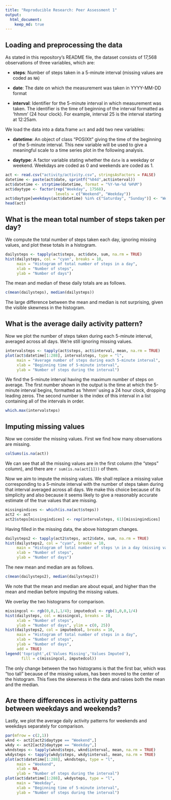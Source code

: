 ```yaml
---
title: "Reproducible Research: Peer Assessment 1"
output: 
  html_document:
    keep_md: true
---
```



## Loading and preprocessing the data

As stated in this repository's README file, the dataset consists of 17,568 observations of three variables, which are:

* **steps**: Number of steps taken in a 5-minute interval (missing
    values are coded as `NA`)

* **date**: The date on which the measurement was taken in YYYY-MM-DD format

* **interval**: Identifier for the 5-minute interval in which measurement was taken. The identifier is the time of beginning of the interval formatted as 'hhmm' (24 hour clock). For example, interval 25 is the interval starting at 12:25am.

We load the data into a data.frame `act` and add two new variables:

* **datetime**: An object of class "POSIXlt" giving the time of the beginning of the 5-minute interval. This new variable will be used to give a meaningful scale to a time series plot in the following analysis.

* **daytype**: A factor variable stating whether the `date` is a weekday or weekend. Weekdays are coded as 0 and weekends are coded as 1.

```r
act <- read.csv("activity/activity.csv", stringsAsFactors = FALSE)
datetime <- paste(act$date, sprintf("%04d",act$interval))
act$datetime <- strptime(datetime, format = "%Y-%m-%d %H%M")
act$daytype <- factor(rep("Weekday", 17568), 
                      levels = c("Weekend", "Weekday"))
act$daytype[weekdays(act$datetime) %in% c("Saturday", "Sunday")] <- "Weekend"
head(act)
```

## What is the mean total number of steps taken per day?

We compute the total number of steps taken each day, ignoring
missing values, and plot these totals in a histogram.

```r
dailysteps <- tapply(act$steps, act$date, sum, na.rm = TRUE)
hist(dailysteps, col = "cyan", breaks = 10, 
     main = "Histogram of total number of steps in a day", 
     xlab = "Number of steps",
     ylab = "Number of days")
```

The mean and median of these daily totals are as follows.

```r
c(mean(dailysteps), median(dailysteps))
```

The large difference between the mean and median is not surprising, given the visible skewness in the histogram.

## What is the average daily activity pattern?

Now we plot the number of steps taken during each 5-minute interval, averaged across all days. We're still ignoring missing values.

```r
intervalsteps <- tapply(act$steps, act$interval, mean, na.rm = TRUE)
plot(act$datetime[1:288], intervalsteps, type = "l",
     main = "Average number of steps during each 5-minute interval",
     xlab = "Beginning time of 5-minute interval",
     ylab = "Number of steps during the interval")
```

We find the 5-minute interval having the maximum number of steps on average. The first number shown in the output is the time at which the 5-minute interval begins, formatted as 'hhmm' using a 24 hour clock, dropping leading zeros. The second number is the index of this interval in a list containing all of the intervals in order.

```r
which.max(intervalsteps)
```

## Imputing missing values

Now we consider the missing values. First we find how many observations are missing.

```r
colSums(is.na(act))
```

We can see that all the missing values are in the first column (the "steps" column), and there are `r sum(is.na(act[1]))` of them.

Now we aim to impute the missing values. We shall replace a missing value corresponding to a 5-minute interval with the number of steps taken during that interval averaged across all days. We make this choice because of its simplicity and also because it seems likely to give a reasonably accurate estimate of the true values that are missing.

```r
missingindices <- which(is.na(act$steps))
act2 <- act
act2$steps[missingindices] <- rep(intervalsteps, 61)[missingindices]
```

Having filled in the missing data, the above histogram changes. 

```r
dailysteps2 <- tapply(act2$steps, act2$date, sum, na.rm = TRUE)
hist(dailysteps2, col = "cyan", breaks = 10, 
     main = "Histogram of total number of steps \n in a day (missing values imputed)", 
     xlab = "Number of steps",
     ylab = "Number of days")
```

The new mean and median are as follows.

```r
c(mean(dailysteps2), median(dailysteps2))
```

We note that the mean and median are about equal, and higher than the mean and median before imputing the missing values.

We overlay the two histograms for comparison.

```r
missingcol <- rgb(0,0,1,1/4); imputedcol <- rgb(1,0,0,1/4)
hist(dailysteps, col = missingcol, breaks = 10, 
     xlab = "Number of steps",
     ylab = "Number of days", ylim = c(0, 25))
hist(dailysteps2, col = imputedcol, breaks = 10, 
     main = "Histogram of total number of steps in a day", 
     xlab = "Number of steps",
     ylab = "Number of days",
     add = TRUE)
legend('topright',c('Values Missing','Values Imputed'),
       fill = c(missingcol, imputedcol))
```

The only change between the two histograms is that the first bar, which was "too tall" because of the missing values, has been moved to the center of the histogram. This fixes the skewness in the data and raises both the mean and the median.

## Are there differences in activity patterns between weekdays and weekends?

Lastly, we plot the average daily activity patterns for weekends and weekdays separately for comparison.

```r
par(mfrow = c(2,1))
wknd <- act2[act2$daytype == "Weekend",]
wkdy <- act2[act2$daytype == "Weekday",]
wkndsteps <- tapply(wknd$steps, wknd$interval, mean, na.rm = TRUE)
wkdysteps <- tapply(wkdy$steps, wkdy$interval, mean, na.rm = TRUE)
plot(act$datetime[1:288], wkndsteps, type = "l",
     main = "Weekend",
     xlab = NA,
     ylab = "Number of steps during the interval")
plot(act$datetime[1:288], wkdysteps, type = "l",
     main = "Weekday",
     xlab = "Beginning time of 5-minute interval",
     ylab = "Number of steps during the interval")
```


